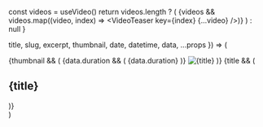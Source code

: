 
  const videos = useVideo()
  return videos.length ? (
    <Container my="10|10|14">
      <Grid col="1|1|2|3" gap="6|8|10|14">
        {videos &&
          videos.map((video, index) => <VideoTeaser key={index} {...video} />)}
      </Grid>
    </Container>
  ) : null
}

  title,
  slug,
  excerpt,
  thumbnail,
  date,
  datetime,
  data,
  ...props
}) => (
  <article position="relative" {...props}>
    {thumbnail && (
      <Link href={slug} display="block" position="relative">
        {data.duration && (
          <span
            color="white"
            bg="primary"
            rounded="md"
            bottom="4"
            right="4"
            zIndex="100"
            px="2"
            py="1"
            fontSize="sm"
            position="absolute"
          >
            {data.duration}
          </span>
        )}
        <Image
          src={thumbnail}
          title={title}
          alt={title}
          aspectRatio={16 / 9}
          rounded="lg"
          overflow="hidden"
          w="full"
        />
      </Link>
    )}
    {title && (
      <Link href={slug}>
        <h2
          variant="heading.h2"
          mt="4"
          fontSize="xl"
          _hover={{
            color: "primary",
          }}
        >
          {title}
        </h2>
      </Link>
    )}
  </article>
)
